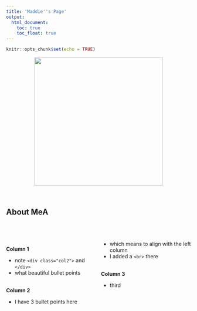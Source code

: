 ```yaml
---
title: 'Maddie''s Page'
output:
  html_document:
    toc: true
    toc_float: true
---
```



```r
knitr::opts_chunk$set(echo = TRUE)
```
<center><img src="images/avatar.jpg" width="350px"></center>

<br>  
  
## About MeA



<br>
<br>

<style>
  .col3 {
    columns: 3 200px;         /* number of columns and width in pixels*/
    -webkit-columns: 3 200px; /* chrome, safari */
    -moz-columns: 3 200px;    /* firefox */
  }
</style>
 

<div class="col3">
**Column 1**

- note `<div class="col2">` and `</div>`
- what beautiful bullet points
<br>
<br>

**Column 2**

- I have 3 bullet points here
- which means to align with the left column
- I added a `<br>` there
<br>
<br>

**Column 3**

- third


<br>
<br>

</div>
<br>
